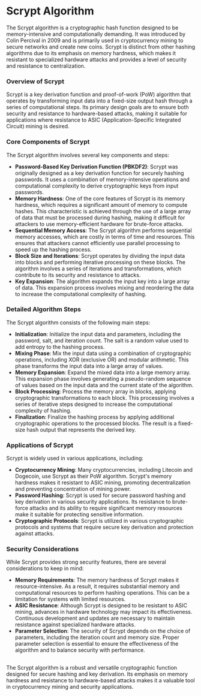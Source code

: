 # Scrypt Algorithm

The Scrypt algorithm is a cryptographic hash function designed to be memory-intensive and computationally demanding. It was introduced by Colin Percival in 2009 and is primarily used in cryptocurrency mining to secure networks and create new coins. Scrypt is distinct from other hashing algorithms due to its emphasis on memory hardness, which makes it resistant to specialized hardware attacks and provides a level of security and resistance to centralization.

### Overview of Scrypt

Scrypt is a key derivation function and proof-of-work (PoW) algorithm that operates by transforming input data into a fixed-size output hash through a series of computational steps. Its primary design goals are to ensure both security and resistance to hardware-based attacks, making it suitable for applications where resistance to ASIC (Application-Specific Integrated Circuit) mining is desired.

### Core Components of Scrypt

The Scrypt algorithm involves several key components and steps:

* **Password-Based Key Derivation Function (PBKDF2)**: Scrypt was originally designed as a key derivation function for securely hashing passwords. It uses a combination of memory-intensive operations and computational complexity to derive cryptographic keys from input passwords.
* **Memory Hardness**: One of the core features of Scrypt is its memory hardness, which requires a significant amount of memory to compute hashes. This characteristic is achieved through the use of a large array of data that must be processed during hashing, making it difficult for attackers to use memory-efficient hardware for brute-force attacks.
* **Sequential Memory Access**: The Scrypt algorithm performs sequential memory accesses, which are costly in terms of time and resources. This ensures that attackers cannot efficiently use parallel processing to speed up the hashing process.
* **Block Size and Iterations**: Scrypt operates by dividing the input data into blocks and performing iterative processing on these blocks. The algorithm involves a series of iterations and transformations, which contribute to its security and resistance to attacks.
* **Key Expansion**: The algorithm expands the input key into a large array of data. This expansion process involves mixing and reordering the data to increase the computational complexity of hashing.

### Detailed Algorithm Steps

The Scrypt algorithm consists of the following main steps:

* **Initialization**: Initialize the input data and parameters, including the password, salt, and iteration count. The salt is a random value used to add entropy to the hashing process.
* **Mixing Phase**: Mix the input data using a combination of cryptographic operations, including XOR (exclusive OR) and modular arithmetic. This phase transforms the input data into a large array of values.
* **Memory Expansion**: Expand the mixed data into a large memory array. This expansion phase involves generating a pseudo-random sequence of values based on the input data and the current state of the algorithm.
* **Block Processing**: Process the memory array in blocks, applying cryptographic transformations to each block. This processing involves a series of iterative steps designed to increase the computational complexity of hashing.
* **Finalization**: Finalize the hashing process by applying additional cryptographic operations to the processed blocks. The result is a fixed-size hash output that represents the derived key.

### Applications of Scrypt

Scrypt is widely used in various applications, including:

* **Cryptocurrency Mining**: Many cryptocurrencies, including Litecoin and Dogecoin, use Scrypt as their PoW algorithm. Scrypt's memory hardness makes it resistant to ASIC mining, promoting decentralization and preventing concentration of mining power.
* **Password Hashing**: Scrypt is used for secure password hashing and key derivation in various security applications. Its resistance to brute-force attacks and its ability to require significant memory resources make it suitable for protecting sensitive information.
* **Cryptographic Protocols**: Scrypt is utilized in various cryptographic protocols and systems that require secure key derivation and protection against attacks.

### Security Considerations

While Scrypt provides strong security features, there are several considerations to keep in mind:

* **Memory Requirements**: The memory hardness of Scrypt makes it resource-intensive. As a result, it requires substantial memory and computational resources to perform hashing operations. This can be a limitation for systems with limited resources.
* **ASIC Resistance**: Although Scrypt is designed to be resistant to ASIC mining, advances in hardware technology may impact its effectiveness. Continuous development and updates are necessary to maintain resistance against specialized hardware attacks.
* **Parameter Selection**: The security of Scrypt depends on the choice of parameters, including the iteration count and memory size. Proper parameter selection is essential to ensure the effectiveness of the algorithm and to balance security with performance.

##

The Scrypt algorithm is a robust and versatile cryptographic function designed for secure hashing and key derivation. Its emphasis on memory hardness and resistance to hardware-based attacks makes it a valuable tool in cryptocurrency mining and security applications.